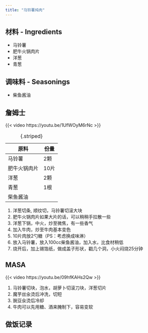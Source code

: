 ```yaml
---
title: "马铃薯炖肉"
---
```


## 材料 - Ingredients

- 马铃薯
- 肥牛火锅肉片
- 洋葱
- 青葱

## 调味料 - Seasonings

- 柴鱼酱油

## 詹姆士

{{< video https://youtu.be/1UfWOyM6rNc >}}

| 原料 | 份量 |
| - | - |
| 马铃薯 | 2颗 |
| 肥牛火锅肉片 | 10片 |
| 洋葱 | 2颗 |
| 青葱 | 1根 |
| 柴鱼酱油 | 

: {.striped}

1. 洋葱切条, 顺纹切，马铃薯切滚大块
2. 肥牛火锅肉片如果大片的话，可以稍稍手拉散一些
3. 洋葱下锅，中火，炒至微焦，有一些香气
4. 加入牛肉，炒至牛肉基本变色
5. 10片肉放2勺糖（PS：考虑换成味淋）
6. 放入马铃薯，放入100cc柴鱼酱油，加入水，比食材稍低
7. 烧开后，加上锡箔纸，做成盖子形状，戳几个洞，小火闷烧25分钟

## MASA

{{< video https://youtu.be/09hfKAHs2Qw >}}


1. 马铃薯切块，泡水，胡萝卜切滚刀块，洋葱切片
2. 魔芋丝汆烫后冲洗，切短
3. 豌豆汆烫后冷却
4. 牛肉可以先用糖、酒来腌制下，容易变软

## 做饭记录
